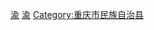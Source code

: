 [[Category:中国土家族自治县|渝]]
[[Category:中国苗族自治县|渝]]
[[Category:重庆市民族自治县|Category:重庆市民族自治县]]
{{catmore|秀山土家族苗族自治县|重庆市秀山土家族苗族自治县}}